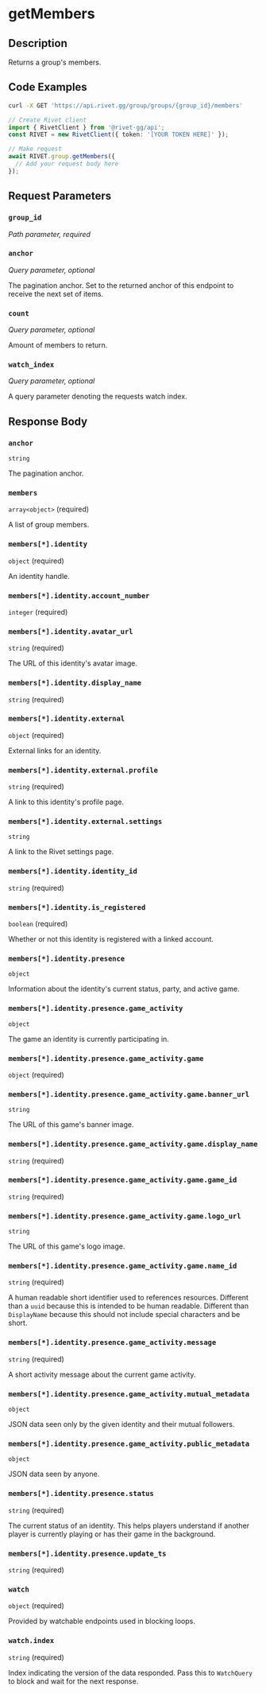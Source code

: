 
# getMembers

## Description

Returns a group's members.

## Code Examples

<CodeGroup title='Request' tag='GET' label='https://api.rivet.gg/group/groups/{group_id}/members'>

```bash {{ "title": "cURL" }}
curl -X GET 'https://api.rivet.gg/group/groups/{group_id}/members'
```

```ts
// Create Rivet client
import { RivetClient } from '@rivet-gg/api';
const RIVET = new RivetClient({ token: '[YOUR TOKEN HERE]' });

// Make request
await RIVET.group.getMembers({
  // Add your request body here
});
```

</CodeGroup>

## Request Parameters

### `group_id`

_Path parameter, required_

### `anchor`

_Query parameter, optional_

The pagination anchor. Set to the returned anchor of this endpoint to receive the next set of items.

### `count`

_Query parameter, optional_

Amount of members to return.

### `watch_index`

_Query parameter, optional_

A query parameter denoting the requests watch index.

## Response Body

### `anchor`

`string`

The pagination anchor.

### `members`

`array<object>` (required)

A list of group members.

### `members[*].identity`

`object` (required)

An identity handle.

### `members[*].identity.account_number`

`integer` (required)

### `members[*].identity.avatar_url`

`string` (required)

The URL of this identity's avatar image.

### `members[*].identity.display_name`

`string` (required)

### `members[*].identity.external`

`object` (required)

External links for an identity.

### `members[*].identity.external.profile`

`string` (required)

A link to this identity's profile page.

### `members[*].identity.external.settings`

`string`

A link to the Rivet settings page.

### `members[*].identity.identity_id`

`string` (required)

### `members[*].identity.is_registered`

`boolean` (required)

Whether or not this identity is registered with a linked account.

### `members[*].identity.presence`

`object`

Information about the identity's current status, party, and active game.

### `members[*].identity.presence.game_activity`

`object`

The game an identity is currently participating in.

### `members[*].identity.presence.game_activity.game`

`object` (required)

### `members[*].identity.presence.game_activity.game.banner_url`

`string`

The URL of this game's banner image.

### `members[*].identity.presence.game_activity.game.display_name`

`string` (required)

### `members[*].identity.presence.game_activity.game.game_id`

`string` (required)

### `members[*].identity.presence.game_activity.game.logo_url`

`string`

The URL of this game's logo image.

### `members[*].identity.presence.game_activity.game.name_id`

`string` (required)

A human readable short identifier used to references resources. Different than a `uuid` because this is intended to be human readable. Different than `DisplayName` because this should not include special characters and be short.

### `members[*].identity.presence.game_activity.message`

`string` (required)

A short activity message about the current game activity.

### `members[*].identity.presence.game_activity.mutual_metadata`

`object`

JSON data seen only by the given identity and their mutual followers.

### `members[*].identity.presence.game_activity.public_metadata`

`object`

JSON data seen by anyone.

### `members[*].identity.presence.status`

`string` (required)

The current status of an identity. This helps players understand if another player is currently playing or has their game in the background.

### `members[*].identity.presence.update_ts`

`string` (required)

### `watch`

`object` (required)

Provided by watchable endpoints used in blocking loops.

### `watch.index`

`string` (required)

Index indicating the version of the data responded.
Pass this to `WatchQuery` to block and wait for the next response.
